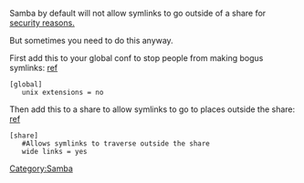 Samba by default will not allow symlinks to go outside of a share for [http://www.samba.org/samba/news/symlink_attack.html security reasons.]

But sometimes you need to do this anyway.

First add this to your global conf to stop people from making bogus symlinks: [http://www.samba.org/samba/docs/man/manpages-3/smb.conf.5.html#UNIXEXTENSIONS ref]
 [global]
    unix extensions = no

Then add this to a share to allow symlinks to go to places outside the share: [http://www.samba.org/samba/docs/man/manpages-3/smb.conf.5.html#WIDELINKS ref]
 [share]
    #Allows symlinks to traverse outside the share
    wide links = yes

[[Category:Samba]]